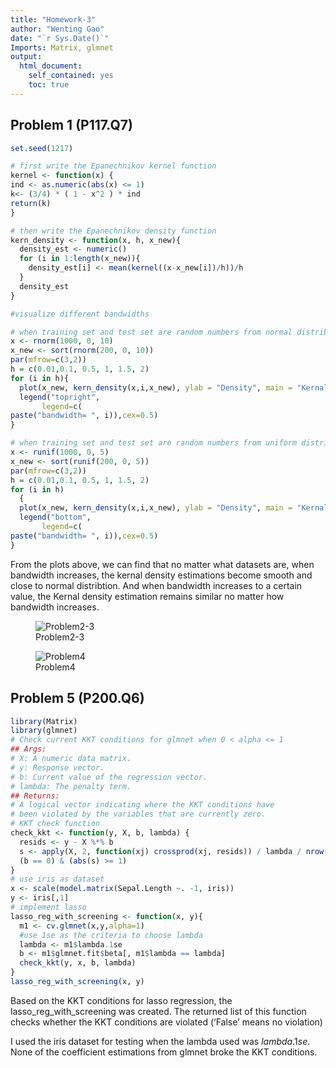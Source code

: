 ```yaml
---
title: "Homework-3"
author: "Wenting Gao"
date: "`r Sys.Date()`"
Imports: Matrix, glmnet
output:
  html_document:
    self_contained: yes
    toc: true
---
```

<!--
%\VignetteEngine{knitr::rmarkdown}
%\VignetteIndexEntry{The linear model vignette}
-->

## Problem 1 (P117.Q7)
```r
set.seed(1217)

# first write the Epanechnikov kernel function 
kernel <- function(x) {
ind <- as.numeric(abs(x) <= 1)
k<- (3/4) * ( 1 - x^2 ) * ind
return(k)
}

# then write the Epanechnikov density function 
kern_density <- function(x, h, x_new){
  density_est <- numeric()
  for (i in 1:length(x_new)){
    density_est[i] <- mean(kernel((x-x_new[i])/h))/h
  }
  density_est
}

#visualize different bandwidths

# when training set and test set are random numbers from normal distribution
x <- rnorm(1000, 0, 10)
x_new <- sort(rnorm(200, 0, 10))
par(mfrow=c(3,2))
h = c(0.01,0.1, 0.5, 1, 1.5, 2)
for (i in h){
  plot(x_new, kern_density(x,i,x_new), ylab = "Density", main = "Kernal density estimation", type = "l")  
  legend("topright",
       legend=c(
paste("bandwidth= ", i)),cex=0.5)
}

# when training set and test set are random numbers from uniform distribution
x <- runif(1000, 0, 5)
x_new <- sort(runif(200, 0, 5))
par(mfrow=c(3,2))
h = c(0.01,0.1, 0.5, 1, 1.5, 2)
for (i in h)
  {
  plot(x_new, kern_density(x,i,x_new), ylab = "Density", main = "Kernal density estimation", type = "l")  
  legend("bottom",
       legend=c(
paste("bandwidth= ", i)),cex=0.5)
}
```

 From the plots above, we can find that no matter what datasets are, when bandwidth increases, the kernal density estimations become smooth and close to normal distribtion. And when bandwidth increases to a certain value, the Kernal density estimation remains similar no matter how bandwidth increases.

![Problem2-3](pset.jpeg)

![Problem4](pset1.jpeg)

## Problem 5 (P200.Q6)

```r
library(Matrix)
library(glmnet)
# Check current KKT conditions for glmnet when 0 < alpha <= 1
## Args:
# X: A numeric data matrix.
# y: Response vector.
# b: Current value of the regression vector.
# lambda: The penalty term.
## Returns:
# A logical vector indicating where the KKT conditions have
# been violated by the variables that are currently zero.
# KKT check function
check_kkt <- function(y, X, b, lambda) {
  resids <- y - X %*% b 
  s <- apply(X, 2, function(xj) crossprod(xj, resids)) / lambda / nrow(X)
  (b == 0) & (abs(s) >= 1)
}
# use iris as dataset
x <- scale(model.matrix(Sepal.Length ~. -1, iris))
y <- iris[,1]
# implement lasso 
lasso_reg_with_screening <- function(x, y){
  m1 <- cv.glmnet(x,y,alpha=1)
  #use 1se as the criteria to choose lambda
  lambda <- m1$lambda.1se
  b <- m1$glmnet.fit$beta[, m1$lambda == lambda]
  check_kkt(y, x, b, lambda)
}
lasso_reg_with_screening(x, y)
```

 Based on the KKT conditions for lasso regression, the lasso_reg_with_screening was created. The returned list of this function checks whether the KKT conditions are violated ('False' means no violation)

 I used the iris dataset for testing when the lambda used was $lambda.1se$. None of the coefficient estimations from glmnet broke the KKT conditions.  